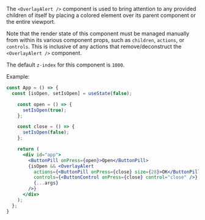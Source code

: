 The `<OverlayAlert />` component is used to bring attention to any provided children of itself by placing a colored element over its parent component or the entire viewport.

Note that the render state of this component must be managed manually from within its various component props, such as `children`, `actions`, or `controls`. This is inclusive of any actions that remove/deconstruct the `<OverlayAlert />` component.

The default `z-index` for this component is `1000`.

Example:

```jsx
const App = () => {
  const [isOpen, setIsOpen] = useState(false);

    const open = () => {
      setIsOpen(true);
    };

    const close = () => {
      setIsOpen(false);
    };

    return (
      <div id="app">
        <ButtonPill onPress={open}>Open</ButtonPill>
        {isOpen && <OverlayAlert
          actions={<ButtonPill onPress={close} size={28}>OK</ButtonPill>}
          controls={<ButtonControl onPress={close} control="close" />}
          {...args}
        />}
      </div>
    );
  };
}
```